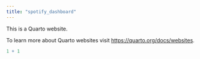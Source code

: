 ```yaml
---
title: "spotify_dashboard"
---
```


This is a Quarto website.

To learn more about Quarto websites visit <https://quarto.org/docs/websites>.

```r
1 + 1
```
